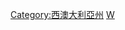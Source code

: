 {{Commonscat|People of Western Australia}}

[[Category:西澳大利亞州|Category:西澳大利亞州]]
[[Category:澳大利亞各州人物|W]]